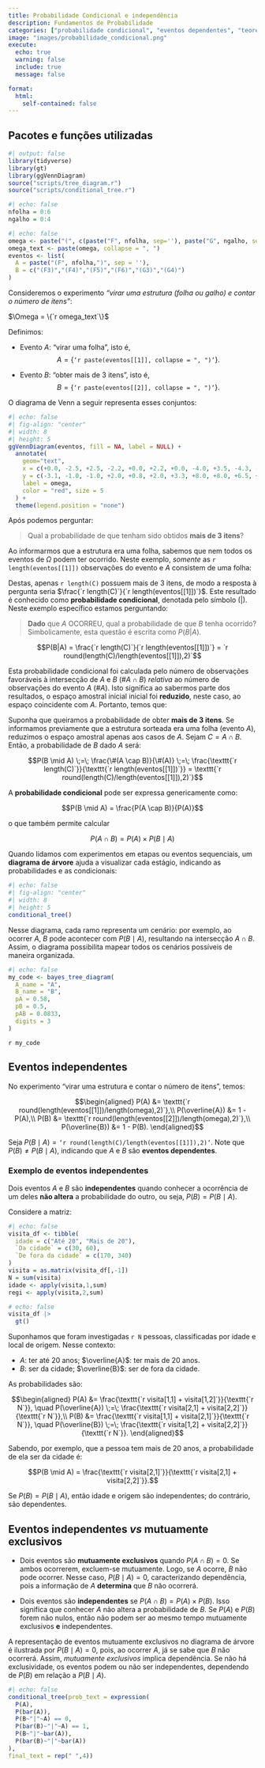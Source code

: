 ```yaml
---
title: Probabilidade Condicional e independência
description: Fundamentos de Probabilidade
categories: ["probabilidade condicional", "eventos dependentes", "teorema de Bayes", "diagrama de árvore"]
image: "images/probabilidade_condicional.png"
execute:
  echo: true
  warning: false
  include: true
  message: false

format:
  html:
    self-contained: false
---
```

:::{.callout-tip collapse="true"}
## Pacotes e funções utilizadas

```r
#| output: false
library(tidyverse)
library(gt)
library(ggVennDiagram)
source("scripts/tree_diagram.r")
source("scripts/conditional_tree.r")
```
:::

```r
#| echo: false
nfolha = 0:6
ngalho = 0:4
```

```r
#| echo: false
omega <- paste("(", c(paste("F", nfolha, sep=''), paste("G", ngalho, sep='')), ")", sep = '')
omega_text <- paste(omega, collapse = ", ")
eventos <- list(
  A = paste("(F", nfolha,")", sep = ''),
  B = c("(F3)","(F4)","(F5)","(F6)","(G3)","(G4)")
)
```

Consideremos o experimento *“virar uma estrutura (folha ou galho) e contar o número de itens”*:

$\Omega = \{`r omega_text`\}$

Definimos:

- Evento $A$: “virar uma folha”, isto é,  
  $$A = \{\texttt{`r paste(eventos[[1]], collapse = ", ")`}\}.$$

- Evento $B$: “obter mais de 3 itens”, isto é,  
  $$B = \{\texttt{`r paste(eventos[[2]], collapse = ", ")`}\}.$$

O diagrama de Venn a seguir representa esses conjuntos:

```r
#| echo: false
#| fig-align: "center"
#| width: 8
#| height: 5
ggVennDiagram(eventos, fill = NA, label = NULL) + 
  annotate(
    geom="text", 
    x = c(+0.0, -2.5, +2.5, -2.2, +0.0, +2.2, +0.0, -4.0, +3.5, -4.3, -2.2, +2.2), 
    y = c(-3.1, -1.0, -1.0, +2.0, +0.8, +2.0, +3.3, +8.0, +8.0, +6.5, +5.0, +5.0), 
    label = omega,
    color = "red", size = 5
  ) +
  theme(legend.position = "none")
```

Após podemos perguntar:

> Qual a probabilidade de que tenham sido obtidos **mais de 3 itens**?

Ao informarmos que a estrutura era uma folha, sabemos que nem todos os eventos de $\Omega$ podem ter ocorrido. Neste exemplo, *somente* as `r length(eventos[[1]])` observações do evento e $A$ consistem de uma folha:

Destas, apenas `r length(C)` possuem mais de 3 itens, de modo a resposta à pergunta seria $\frac{`r length(C)`}{`r length(eventos[[1]])`}$. Este resultado é conhecido como **probabilidade condicional**, denotada pelo símbolo ($|$). Neste exemplo específico estamos perguntando:

> **Dado** que $A$ OCORREU, qual a probabilidade de que $B$ tenha ocorrido? Simbolicamente, esta questão é escrita como $P(B|A)$.

$$P(B|A) = \frac{`r length(C)`}{`r length(eventos[[1]])`} = `r round(length(C)/length(eventos[[1]]),2)`$$

Esta probabilidade condicional foi calculada pelo número de observações favoráveis à intersecção de $A$ e $B$ ($\#A \cap B$) *relativa* ao número de observações do evento $A$ ($\#A$). Isto significa ao sabermos parte dos resultados, o espaço amostral inicial inicial foi **reduzido**, neste caso, ao espaço coincidente com $A$. Portanto, temos que:

Suponha que queiramos a probabilidade de obter **mais de 3 itens**. Se informamos previamente que a estrutura sorteada era uma folha (evento $A$), reduzimos o espaço amostral apenas aos casos de $A$. Sejam $C = A \cap B$. Então, a probabilidade de $B$ dado $A$ será:

$$P(B \mid A) \;=\; \frac{\#(A \cap B)}{\#(A)} \;=\; \frac{\texttt{`r length(C)`}}{\texttt{`r length(eventos[[1]])`}} = \texttt{`r round(length(C)/length(eventos[[1]]),2)`}$$

A **probabilidade condicional** pode ser expressa genericamente como:

$$P(B \mid A) = \frac{P(A \cap B)}{P(A)}$$

o que também permite calcular

$$P(A \cap B) = P(A) \times P(B \mid A)$$

Quando lidamos com experimentos em etapas ou eventos sequenciais, um **diagrama de árvore** ajuda a visualizar cada estágio, indicando as probabilidades e as condicionais:


```r
#| echo: false
#| fig-align: "center"
#| width: 8
#| height: 5
conditional_tree()
```

Nesse diagrama, cada ramo representa um cenário: por exemplo, ao ocorrer $A$, $B$ pode acontecer com $P(B \mid A)$, resultando na intersecção $A \cap B$. Assim, o diagrama possibilita mapear todos os cenários possíveis de maneira organizada.

```r
#| echo: false
my_code <- bayes_tree_diagram(
  A_name = "A",
  B_name = "B",
  pA = 0.58,
  pB = 0.5,
  pAB = 0.0833,
  digits = 3
)
```


`r my_code`


## Eventos independentes

No experimento “virar uma estrutura e contar o número de itens”, temos:

$$\begin{aligned}
P(A) &= \texttt{`r round(length(eventos[[1]])/length(omega),2)`},\\
P(\overline{A}) &= 1 - P(A),\\
P(B) &= \texttt{`r round(length(eventos[[2]])/length(omega),2)`},\\
P(\overline{B}) &= 1 - P(B).
\end{aligned}$$

Seja $P(B \mid A) = \texttt{`r round(length(C)/length(eventos[[1]]),2)`}$. Note que $P(B) \neq P(B \mid A)$, indicando que $A$ e $B$ são **eventos dependentes**.

### Exemplo de eventos independentes

Dois eventos $A$ e $B$ são **independentes** quando conhecer a ocorrência de um deles **não altera** a probabilidade do outro, ou seja, $P(B) = P(B \mid A)$.

Considere a matriz:


```r
#| echo: false
visita_df <- tibble(
  idade = c("Até 20", "Mais de 20"),
  `Da cidade` = c(30, 60),
  `De fora da cidade` = c(170, 340)
)
visita = as.matrix(visita_df[,-1])
N = sum(visita)
idade <- apply(visita,1,sum)
regi <- apply(visita,2,sum)
```

```r
# echo: false
visita_df |> 
  gt()
```

Suponhamos que foram investigadas `r N` pessoas, classificadas por idade e local de origem. Nesse contexto:

- $A$: ter até 20 anos; $\overline{A}$: ter mais de 20 anos.  
- $B$: ser da cidade; $\overline{B}$: ser de fora da cidade.

As probabilidades são:

$$\begin{aligned}
P(A) &= \frac{\texttt{`r visita[1,1] + visita[1,2]`}}{\texttt{`r N`}}, \quad
P(\overline{A}) \;=\; \frac{\texttt{`r visita[2,1] + visita[2,2]`}}{\texttt{`r N`}},\\
P(B) &= \frac{\texttt{`r visita[1,1] + visita[2,1]`}}{\texttt{`r N`}}, \quad
P(\overline{B}) \;=\; \frac{\texttt{`r visita[1,2] + visita[2,2]`}}{\texttt{`r N`}}.
\end{aligned}$$

Sabendo, por exemplo, que a pessoa tem mais de 20 anos, a probabilidade de ela ser da cidade é:

$$P(B \mid A) = \frac{\texttt{`r visita[2,1]`}}{\texttt{`r visita[2,1] + visita[2,2]`}}.$$

Se $P(B) = P(B \mid A)$, então idade e origem são independentes; do contrário, são dependentes.


## Eventos independentes *vs* mutuamente exclusivos

- Dois eventos são **mutuamente exclusivos** quando $P(A \cap B) = 0$. Se ambos ocorrerem, excluem-se mutuamente. Logo, se $A$ ocorre, $B$ não pode ocorrer. Nesse caso, $P(B \mid A) = 0$, caracterizando dependência, pois a informação de $A$ **determina** que $B$ não ocorrerá.

- Dois eventos são **independentes** se $P(A \cap B) = P(A)\times P(B)$. Isso significa que conhecer $A$ não altera a probabilidade de $B$. Se $P(A)$ e $P(B)$ forem não nulos, então não podem ser ao mesmo tempo mutuamente exclusivos **e** independentes.

A representação de eventos mutuamente exclusivos no diagrama de árvore é ilustrada por $P(B \mid A)=0$, pois, ao ocorrer $A$, já se sabe que $B$ não ocorrerá. Assim, *mutuamente exclusivos* implica dependência. Se não há exclusividade, os eventos podem ou não ser independentes, dependendo de $P(B)$ em relação a $P(B \mid A)$.

```r
#| echo: false
conditional_tree(prob_text = expression(
  P(A),
  P(bar(A)),
  P(B~"|"~A) == 0,
  P(bar(B)~"|"~A) == 1,
  P(B~"|"~bar(A)),
  P(bar(B)~"|"~bar(A))
),
final_text = rep(" ",4))
```
